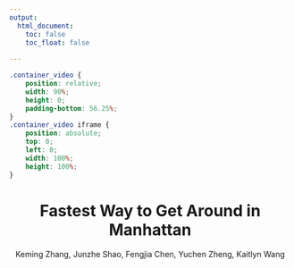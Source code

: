 ```yaml
---
output: 
  html_document:
    toc: false
    toc_float: false
 
---
```

```css
.container_video {
    position: relative;
    width: 90%;
    height: 0;
    padding-bottom: 56.25%;
}
.container_video iframe {
    position: absolute;
    top: 0;
    left: 0;
    width: 100%;
    height: 100%;
}
```
<h1><b><center>Fastest Way to Get Around in Manhattan</center></b></h1>


<center>Keming Zhang, Junzhe Shao, Fengjia Chen, Yuchen Zheng, Kaitlyn Wang</center>

